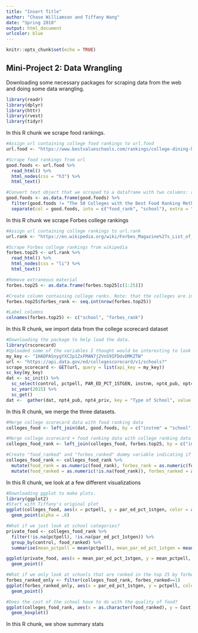 ```yaml
---
title: "Insert Title"
author: "Chase Williamson and Tiffany Wang"
date: "Spring 2018"
output: html_document
urlcolor: blue
---
```


```r
knitr::opts_chunk$set(echo = TRUE)
```

## Mini-Project 2: Data Wrangling
Downloading some necessary packages for scraping data from the web and doing some data wrangling.
```r
library(readr)
library(dplyr)
library(httr)
library(rvest)
library(tidyr)
```

In this R chunk we scrape food rankings.
```r
#Assign url containing college food rankings to url.food
url.food <- "https://www.bestvalueschools.com/rankings/college-dining-halls/"

#Scrape food rankings from url
good.foods <- url.food %>%
  read_html() %>%
  html_nodes(css = "h3") %>%
  html_text()

#Convert text object that we scraped to a dataframe with two columns: rank and school name
good.foods <- as.data.frame(good.foods) %>%
  filter(good.foods != "The 50 Colleges with the Best Food Ranking Methodology") %>%
  separate(col = good.foods, into = c("food_rank", "school"), extra = "merge")
```

In this R chunk we scrape Forbes college rankings
```r
#Assign url containing college rankings to url.rank
url.rank <- "https://en.wikipedia.org/wiki/Forbes_Magazine%27s_List_of_America%27s_Best_Colleges"

#Scrape Forbes college rankings from wikipedia
forbes.top25 <- url.rank %>%
  read_html() %>%
  html_nodes(css = "li") %>%
  html_text() 

#Remove extraneous material
forbes.top25 <- as.data.frame(forbes.top25[c(1:25)])

#Create column containing college ranks. Note: that the colleges are in ranked order, but there is not a rank variable
forbes.top25$forbes_rank <- seq.int(nrow(forbes.top25))

#Label columns
colnames(forbes.top25) <- c("school", "forbes_rank")
```


In this R chunk, we import data from the college scorecard dataset
```r
#Downloading the package to help load the data.
library(rscorecard)
#Uploaded some of the variables I thought would be interesting to look at
my_key <- "1HADPASnygYXC2p1ZxFMAN7j2VnS9IFDdvDMKZTW"
url <- "https://api.data.gov/ed/collegescorecard/v1/schools?"
scrape_scorecard <- GET(url, query = list(api_key = my_key))
sc_key(my_key)
dat <- sc_init() %>%
  sc_select(control, pctpell, PAR_ED_PCT_1STGEN, instnm, npt4_pub, npt4_priv) %>%
  sc_year(2015) %>%
  sc_get()
dat <-  gather(dat, npt4_pub, npt4_priv, key = "Type of School", value = "Cost")
```


In this R chunk, we merge the three datasets.
```r
#Merge college scorecard data with food ranking data
colleges_food <- left_join(dat, good.foods, by = c("instnm" = "school"))

#Merge college scorecard + food ranking data with college ranking data
colleges_food_rank <- left_join(colleges_food, forbes.top25, by = c("instnm" = "school"))

#Create "food_ranked" and "forbes_ranked" dummy variable indicating if the variable is labeled in that particular category
colleges_food_rank <- colleges_food_rank %>%
  mutate(food_rank = as.numeric(food_rank), forbes_rank = as.numeric(forbes_rank)) %>%
  mutate(food_ranked = as.numeric(!is.na(food_rank)), forbes_ranked = as.numeric(!is.na(forbes_rank))) 

```

In this R chunk, we look at a few different visualizations
```r
#Downloading ggplot to make plots.
library(ggplot2)
#Start with Tiffany's original plot
ggplot(colleges_food, aes(x = pctpell, y = par_ed_pct_1stgen, color = as.factor(food_rank))) + 
  geom_point(alpha = .6)

#What if we just look at school categories?
private_food <- colleges_food_rank %>%
  filter(!is.na(pctpell), !is.na(par_ed_pct_1stgen)) %>%
  group_by(control, food_ranked) %>%
  summarise(mean_pctpell = mean(pctpell), mean_par_ed_pct_1stgen = mean(par_ed_pct_1stgen))

ggplot(private_food, aes(x = mean_par_ed_pct_1stgen, y = mean_pctpell, color = as.factor(food_ranked))) + 
  geom_point()

#What if we only look at schools that are ranked in the top 25 by forbes? 
forbes_ranked_only <- filter(colleges_food_rank, forbes_ranked==1)
ggplot(forbes_ranked_only, aes(x = par_ed_pct_1stgen, y = pctpell, color = as.factor(food_ranked))) + 
  geom_point()

#Does the cost of the school have to do with the quality of food?
ggplot(colleges_food_rank, aes(x = as.character(food_ranked), y = Cost)) + 
  geom_boxplot()
```

In this R chunk, we show summary stats
```r



```


